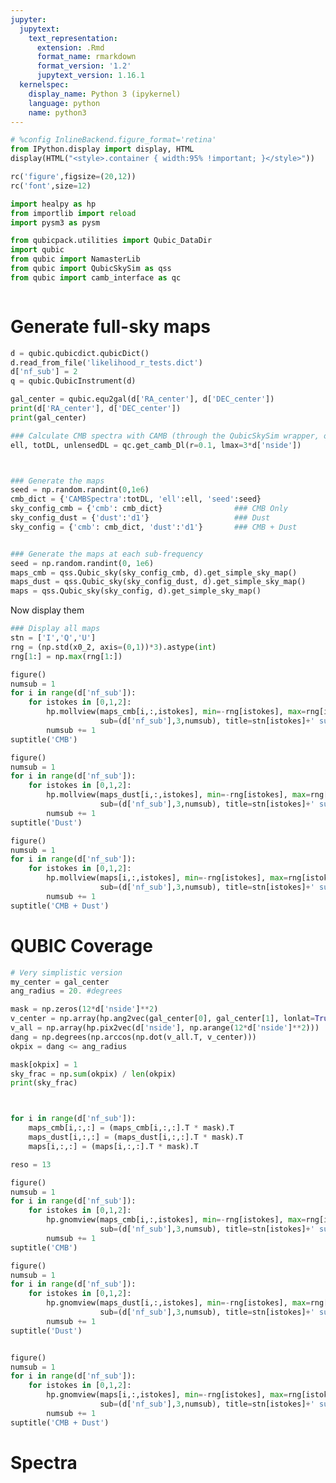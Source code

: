 ```yaml
---
jupyter:
  jupytext:
    text_representation:
      extension: .Rmd
      format_name: rmarkdown
      format_version: '1.2'
      jupytext_version: 1.16.1
  kernelspec:
    display_name: Python 3 (ipykernel)
    language: python
    name: python3
---
```


```python
# %config InlineBackend.figure_format='retina'
from IPython.display import display, HTML
display(HTML("<style>.container { width:95% !important; }</style>"))

rc('figure',figsize=(20,12))
rc('font',size=12)

import healpy as hp
from importlib import reload
import pysm3 as pysm

from qubicpack.utilities import Qubic_DataDir
import qubic
from qubic import NamasterLib
from qubic import QubicSkySim as qss
from qubic import camb_interface as qc



```

# Generate full-sky maps

```python
d = qubic.qubicdict.qubicDict()
d.read_from_file('likelihood_r_tests.dict')
d['nf_sub'] = 2
q = qubic.QubicInstrument(d)

gal_center = qubic.equ2gal(d['RA_center'], d['DEC_center'])
print(d['RA_center'], d['DEC_center'])
print(gal_center)

### Calculate CMB spectra with CAMB (through the QubicSkySim wrapper, or any other way)
ell, totDL, unlensedDL = qc.get_camb_Dl(r=0.1, lmax=3*d['nside'])



### Generate the maps
seed = np.random.randint(0,1e6)
cmb_dict = {'CAMBSpectra':totDL, 'ell':ell, 'seed':seed}
sky_config_cmb = {'cmb': cmb_dict}                ### CMB Only
sky_config_dust = {'dust':'d1'}                   ### Dust
sky_config = {'cmb': cmb_dict, 'dust':'d1'}       ### CMB + Dust


### Generate the maps at each sub-frequency
seed = np.random.randint(0, 1e6)
maps_cmb = qss.Qubic_sky(sky_config_cmb, d).get_simple_sky_map()
maps_dust = qss.Qubic_sky(sky_config_dust, d).get_simple_sky_map()
maps = qss.Qubic_sky(sky_config, d).get_simple_sky_map()


```

Now display them

```python
### Display all maps
stn = ['I','Q','U']
rng = (np.std(x0_2, axis=(0,1))*3).astype(int)
rng[1:] = np.max(rng[1:])

figure()
numsub = 1
for i in range(d['nf_sub']):
    for istokes in [0,1,2]:
        hp.mollview(maps_cmb[i,:,istokes], min=-rng[istokes], max=rng[istokes],
                    sub=(d['nf_sub'],3,numsub), title=stn[istokes]+' subfreq {}'.format(i))
        numsub += 1
suptitle('CMB')

figure()
numsub = 1
for i in range(d['nf_sub']):
    for istokes in [0,1,2]:
        hp.mollview(maps_dust[i,:,istokes], min=-rng[istokes], max=rng[istokes],
                    sub=(d['nf_sub'],3,numsub), title=stn[istokes]+' subfreq {}'.format(i))
        numsub += 1
suptitle('Dust')

figure()
numsub = 1
for i in range(d['nf_sub']):
    for istokes in [0,1,2]:
        hp.mollview(maps[i,:,istokes], min=-rng[istokes], max=rng[istokes],
                    sub=(d['nf_sub'],3,numsub), title=stn[istokes]+' subfreq {}'.format(i))
        numsub += 1
suptitle('CMB + Dust')

```

# QUBIC Coverage

```python
# Very simplistic version
my_center = gal_center
ang_radius = 20. #degrees

mask = np.zeros(12*d['nside']**2)
v_center = np.array(hp.ang2vec(gal_center[0], gal_center[1], lonlat=True))
v_all = np.array(hp.pix2vec(d['nside'], np.arange(12*d['nside']**2)))
dang = np.degrees(np.arccos(np.dot(v_all.T, v_center)))
okpix = dang <= ang_radius

mask[okpix] = 1
sky_frac = np.sum(okpix) / len(okpix)
print(sky_frac)



for i in range(d['nf_sub']):
    maps_cmb[i,:,:] = (maps_cmb[i,:,:].T * mask).T
    maps_dust[i,:,:] = (maps_dust[i,:,:].T * mask).T
    maps[i,:,:] = (maps[i,:,:].T * mask).T

```

```python
reso = 13

figure()
numsub = 1
for i in range(d['nf_sub']):
    for istokes in [0,1,2]:
        hp.gnomview(maps_cmb[i,:,istokes], min=-rng[istokes], max=rng[istokes], rot=gal_center, reso=reso,
                    sub=(d['nf_sub'],3,numsub), title=stn[istokes]+' subfreq {}'.format(i))
        numsub += 1
suptitle('CMB')

figure()
numsub = 1
for i in range(d['nf_sub']):
    for istokes in [0,1,2]:
        hp.gnomview(maps_dust[i,:,istokes], min=-rng[istokes], max=rng[istokes], rot=gal_center, reso=reso,
                    sub=(d['nf_sub'],3,numsub), title=stn[istokes]+' subfreq {}'.format(i))
        numsub += 1
suptitle('Dust')


figure()
numsub = 1
for i in range(d['nf_sub']):
    for istokes in [0,1,2]:
        hp.gnomview(maps[i,:,istokes], min=-rng[istokes], max=rng[istokes], rot=gal_center, reso=reso,
                    sub=(d['nf_sub'],3,numsub), title=stn[istokes]+' subfreq {}'.format(i))
        numsub += 1
suptitle('CMB + Dust')


```

# Spectra

```python

```
